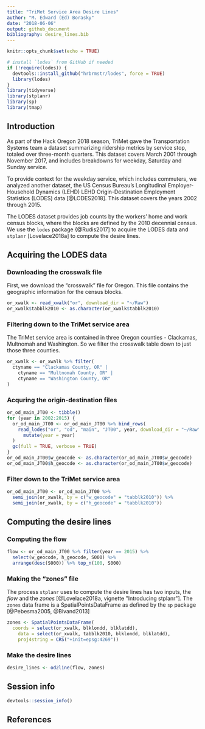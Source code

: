 ```yaml
---
title: "TriMet Service Area Desire Lines"
author: "M. Edward (Ed) Borasky"
date: "2018-06-06"
output: github_document
bibliography: desire_lines.bib
---
```


```r
knitr::opts_chunk$set(echo = TRUE)

# install `lodes` from GitHub if needed
if (!require(lodes)) {
  devtools::install_github("hrbrmstr/lodes", force = TRUE)
  library(lodes)
}
library(tidyverse)
library(stplanr)
library(sp)
library(tmap)
```
## Introduction
As part of the Hack Oregon 2018 season, TriMet gave the Transportation Systems team a dataset summarizing ridership metrics by service stop, totaled over three-month quarters. This dataset covers March 2001 through November 2017, and includes breakdowns for weekday, Saturday and Sunday service.

To provide context for the weekday service, which includes commuters, we analyzed another dataset, the US Census Bureau's Longitudinal Employer-Household Dynamics (LEHD) LEHD Origin-Destination Employment Statistics (LODES) data [@LODES2018]. This dataset covers the years 2002 through 2015.

The LODES dataset provides job counts by the workers' home and work census blocks, where the blocks are defined by the 2010 decennial census. We use the `lodes` package {@Rudis2017] to acquire the LODES data and `stplanr` [Lovelace2018a] to compute the desire lines.

## Acquiring the LODES data

### Downloading the crosswalk file
First, we download the "crosswalk" file for Oregon. This file contains the geographic information for the census blocks.
```r
or_xwalk <- read_xwalk("or", download_dir = "~/Raw")
or_xwalk$tabblk2010 <- as.character(or_xwalk$tabblk2010) 
```

### Filtering down to the TriMet service area
The TriMet service area is contained in three Oregon counties - Clackamas, Multnomah and Washington. So we filter the crosswalk table down to just those three counties.
```r
or_xwalk <- or_xwalk %>% filter(
  ctyname == "Clackamas County, OR" |
    ctyname == "Multnomah County, OR" |
    ctyname == "Washington County, OR"
)
```

### Acquring the origin-destination files
```r
or_od_main_JT00 <- tibble() 
for (year in 2002:2015) {
  or_od_main_JT00 <- or_od_main_JT00 %>% bind_rows(
    read_lodes("or", "od", "main", "JT00", year, download_dir = "~/Raw") %>% 
      mutate(year = year)
  )
  gc(full = TRUE, verbose = TRUE)
}
or_od_main_JT00$w_geocode <- as.character(or_od_main_JT00$w_geocode)
or_od_main_JT00$h_geocode <- as.character(or_od_main_JT00$w_geocode)
```

### Filter down to the TriMet service area
```r
or_od_main_JT00 <- or_od_main_JT00 %>% 
  semi_join(or_xwalk, by = c("w_geocode" = "tabblk2010")) %>% 
  semi_join(or_xwalk, by = c("h_geocode" = "tabblk2010"))
```

## Computing the desire lines

### Computing the flow
```r
flow <- or_od_main_JT00 %>% filter(year == 2015) %>% 
  select(w_geocode, h_geocode, S000) %>% 
  arrange(desc(S000)) %>% top_n(100, S000)
```

### Making the "zones" file
The process `stplanr` uses to compute the desire lines has two inputs, the _flow_ and the _zones_ [@Lovelace2018a, vignette "Introducing stplanr"]. The `zones` data frame is a SpatialPointsDataFrame as defined by the `sp` package [@Pebesma2005, @Bivand2013]
```r
zones <- SpatialPointsDataFrame(
  coords = select(or_xwalk, blklondd, blklatdd),
    data = select(or_xwalk, tabblk2010, blklondd, blklatdd),
    proj4string = CRS("+init=epsg:4269"))
```

### Make the desire lines
```r
desire_lines <- od2line(flow, zones)
```

## Session info
```r
devtools::session_info()
```
## References
